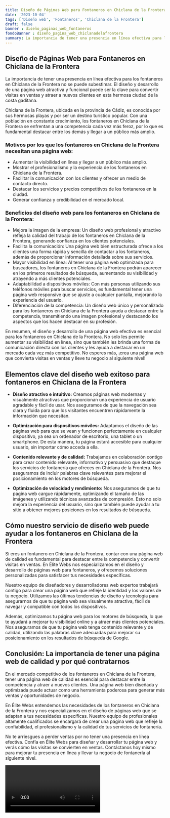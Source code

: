 ```yaml
---
title: Diseño de Páginas Web para Fontaneros en Chiclana de la Frontera
date: '2023-10-04'
tags: ['Diseño web', 'Fontaneros', 'Chiclana de la Frontera']
draft: false
banner : diseño_paginas_web_fontaneros
fondoBanner : diseño_pagina_web_chiclanadelafrontera
summary: La importancia de tener una presencia en línea efectiva para los fontaneros en Chiclana de la Frontera no se puede subestimar. El diseño y desarrollo de una página web atractiva y funcional puede ser la clave para convertir visitas en ventas y atraer a nuevos clientes en esta hermosa ciudad de la costa gaditana.
---
```


## Diseño de Páginas Web para Fontaneros en Chiclana de la Frontera

La importancia de tener una presencia en línea efectiva para los fontaneros en Chiclana de la Frontera no se puede subestimar. El diseño y desarrollo de una página web atractiva y funcional puede ser la clave para convertir visitas en ventas y atraer a nuevos clientes en esta hermosa ciudad de la costa gaditana.

Chiclana de la Frontera, ubicada en la provincia de Cádiz, es conocida por sus hermosas playas y por ser un destino turístico popular. Con una población en constante crecimiento, los fontaneros en Chiclana de la Frontera se enfrentan a una competencia cada vez más feroz, por lo que es fundamental destacar entre los demás y llegar a un público más amplio.

### Motivos por los que los fontaneros en Chiclana de la Frontera necesitan una página web:

- Aumentar la visibilidad en línea y llegar a un público más amplio.
- Mostrar el profesionalismo y la experiencia de los fontaneros en Chiclana de la Frontera.
- Facilitar la comunicación con los clientes y ofrecer un medio de contacto directo.
- Destacar los servicios y precios competitivos de los fontaneros en la ciudad.
- Generar confianza y credibilidad en el mercado local.

### Beneficios del diseño web para los fontaneros en Chiclana de la Frontera:

- Mejora la imagen de la empresa: Un diseño web profesional y atractivo refleja la calidad del trabajo de los fontaneros en Chiclana de la Frontera, generando confianza en los clientes potenciales.
- Facilita la comunicación: Una página web bien estructurada ofrece a los clientes una forma rápida y sencilla de contactar a los fontaneros, además de proporcionar información detallada sobre sus servicios.
- Mayor visibilidad en línea: Al tener una página web optimizada para buscadores, los fontaneros en Chiclana de la Frontera podrán aparecer en los primeros resultados de búsqueda, aumentando su visibilidad y atrayendo a más clientes potenciales.
- Adaptabilidad a dispositivos móviles: Con más personas utilizando sus teléfonos móviles para buscar servicios, es fundamental tener una página web responsive que se ajuste a cualquier pantalla, mejorando la experiencia del usuario.
- Diferenciación de la competencia: Un diseño web único y personalizado para los fontaneros en Chiclana de la Frontera ayuda a destacar entre la competencia, transmitiendo una imagen profesional y destacando los aspectos que los hacen destacar en su profesión.

En resumen, el diseño y desarrollo de una página web efectiva es esencial para los fontaneros en Chiclana de la Frontera. No solo les permite aumentar su visibilidad en línea, sino que también les brinda una forma de comunicación directa con los clientes y les ayuda a destacar en un mercado cada vez más competitivo. No esperes más, ¡crea una página web que convierta visitas en ventas y lleve tu negocio al siguiente nivel!

<GifSeo />

<Cta />

## Elementos clave del diseño web exitoso para fontaneros en Chiclana de la Frontera

- **Diseño atractivo e intuitivo:** Creamos páginas web modernas y visualmente atractivas que proporcionan una experiencia de usuario agradable y fácil de usar. Nos aseguramos de que la navegación sea clara y fluida para que los visitantes encuentren rápidamente la información que necesitan.

- **Optimización para dispositivos móviles:** Adaptamos el diseño de las páginas web para que se vean y funcionen perfectamente en cualquier dispositivo, ya sea un ordenador de escritorio, una tablet o un smartphone. De esta manera, tu página estará accesible para cualquier usuario, sin importar cómo acceda a ella.

- **Contenido relevante y de calidad:** Trabajamos en colaboración contigo para crear contenido relevante, informativo y persuasivo que destaque los servicios de fontanería que ofreces en Chiclana de la Frontera. Nos aseguramos de incluir palabras clave relevantes para mejorar el posicionamiento en los motores de búsqueda.

- **Optimización de velocidad y rendimiento:** Nos aseguramos de que tu página web cargue rápidamente, optimizando el tamaño de las imágenes y utilizando técnicas avanzadas de compresión. Esto no solo mejora la experiencia del usuario, sino que también puede ayudar a tu sitio a obtener mejores posiciones en los resultados de búsqueda.

## Cómo nuestro servicio de diseño web puede ayudar a los fontaneros en Chiclana de la Frontera

Si eres un fontanero en Chiclana de la Frontera, contar con una página web de calidad es fundamental para destacar entre la competencia y convertir visitas en ventas. En Élite Webs nos especializamos en el diseño y desarrollo de páginas web para fontaneros, y ofrecemos soluciones personalizadas para satisfacer tus necesidades específicas.

Nuestro equipo de diseñadores y desarrolladores web expertos trabajará contigo para crear una página web que refleje la identidad y los valores de tu negocio. Utilizamos las últimas tendencias de diseño y tecnología para asegurarnos de que tu página web sea visualmente atractiva, fácil de navegar y compatible con todos los dispositivos.

Además, optimizamos tu página web para los motores de búsqueda, lo que te ayudará a mejorar tu visibilidad online y a atraer más clientes potenciales. Nos aseguramos de que tu página web tenga contenido relevante y de calidad, utilizando las palabras clave adecuadas para mejorar su posicionamiento en los resultados de búsqueda de Google.

## Conclusión: La importancia de tener una página web de calidad y por qué contratarnos

En el mercado competitivo de los fontaneros en Chiclana de la Frontera, tener una página web de calidad es esencial para destacar entre la competencia y atraer a nuevos clientes. Una página web bien diseñada y optimizada puede actuar como una herramienta poderosa para generar más ventas y oportunidades de negocio.

En Élite Webs entendemos las necesidades de los fontaneros en Chiclana de la Frontera y nos especializamos en el diseño de páginas web que se adaptan a tus necesidades específicas. Nuestro equipo de profesionales altamente cualificados se encargará de crear una página web que refleje la confiabilidad, el profesionalismo y la calidad de tus servicios de fontanería.

No te arriesgues a perder ventas por no tener una presencia en línea efectiva. Confía en Élite Webs para diseñar y desarrollar tu página web y verás cómo las visitas se convierten en ventas. Contáctanos hoy mismo para mejorar tu presencia en línea y llevar tu negocio de fontanería al siguiente nivel.

<Video />

<CtaBot job='Fontaneros' city='Chiclana de la Frontera'/>

<Gmaps query='Chiclana de la Frontera+españa+maps' />